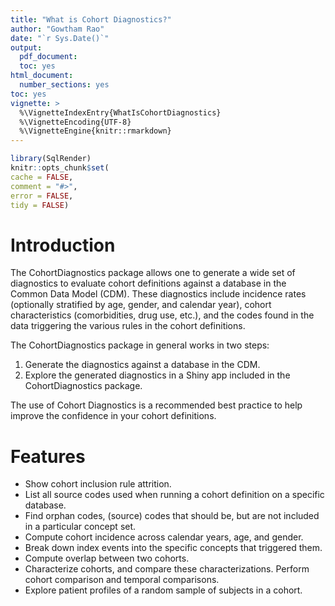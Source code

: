 ```yaml
---
title: "What is Cohort Diagnostics?"
author: "Gowtham Rao"
date: "`r Sys.Date()`"
output:
  pdf_document: 
  toc: yes     
html_document:
  number_sections: yes
toc: yes
vignette: >
  %\VignetteIndexEntry{WhatIsCohortDiagnostics}
  %\VignetteEncoding{UTF-8}    
  %\VignetteEngine{knitr::rmarkdown}
---
```

  
  ```r
library(SqlRender)
knitr::opts_chunk$set(
  cache = FALSE,
  comment = "#>",
  error = FALSE,
  tidy = FALSE)
```

# Introduction

The CohortDiagnostics package allows one to generate a wide set of diagnostics to evaluate cohort definitions against a database in the Common Data Model (CDM). These diagnostics include incidence rates (optionally stratified by age, gender, and calendar year), cohort characteristics (comorbidities, drug use, etc.), and the codes found in the data triggering the various rules in the cohort definitions.

The CohortDiagnostics package in general works in two steps:
  
1. Generate the diagnostics against a database in the CDM.
2. Explore the generated diagnostics in a Shiny app included in the CohortDiagnostics package.

The use of Cohort Diagnostics is a recommended best practice to help improve the confidence in your cohort definitions. 

Features
========
- Show cohort inclusion rule attrition. 
- List all source codes used when running a cohort definition on a specific database.
- Find orphan codes, (source) codes that should be, but are not included in a particular concept set.
- Compute cohort incidence across calendar years, age, and gender.
- Break down index events into the specific concepts that triggered them.
- Compute overlap between two cohorts.
- Characterize cohorts, and compare these characterizations. Perform cohort comparison and temporal comparisons. 
- Explore patient profiles of a random sample of subjects in a cohort.